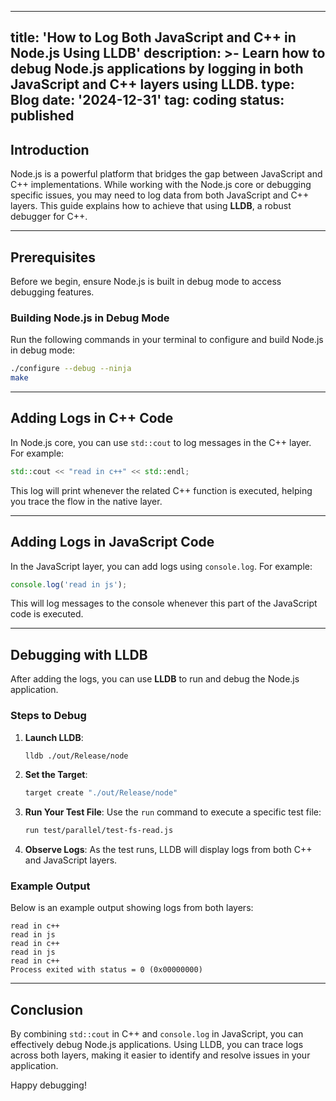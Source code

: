 
---
title: 'How to Log Both JavaScript and C++ in Node.js Using LLDB'
description: >-
  Learn how to debug Node.js applications by logging in both JavaScript and C++ layers using LLDB.
type: Blog
date: '2024-12-31'
tag: coding
status: published
---

## Introduction

Node.js is a powerful platform that bridges the gap between JavaScript and C++ implementations. While working with the Node.js core or debugging specific issues, you may need to log data from both JavaScript and C++ layers. This guide explains how to achieve that using **LLDB**, a robust debugger for C++.

---

## Prerequisites

Before we begin, ensure Node.js is built in debug mode to access debugging features.

### Building Node.js in Debug Mode

Run the following commands in your terminal to configure and build Node.js in debug mode:

```bash
./configure --debug --ninja
make
```

---

## Adding Logs in C++ Code

In Node.js core, you can use `std::cout` to log messages in the C++ layer. For example:

```cpp
std::cout << "read in c++" << std::endl;
```

This log will print whenever the related C++ function is executed, helping you trace the flow in the native layer.

---

## Adding Logs in JavaScript Code

In the JavaScript layer, you can add logs using `console.log`. For example:

```javascript
console.log('read in js');
```

This will log messages to the console whenever this part of the JavaScript code is executed.

---

## Debugging with LLDB

After adding the logs, you can use **LLDB** to run and debug the Node.js application.

### Steps to Debug

1. **Launch LLDB**:
   ```bash
   lldb ./out/Release/node
   ```

2. **Set the Target**:
   ```bash
   target create "./out/Release/node"
   ```

3. **Run Your Test File**:
   Use the `run` command to execute a specific test file:
   ```bash
   run test/parallel/test-fs-read.js
   ```

4. **Observe Logs**:
   As the test runs, LLDB will display logs from both C++ and JavaScript layers.

### Example Output

Below is an example output showing logs from both layers:

```
read in c++
read in js
read in c++
read in js
read in c++
Process exited with status = 0 (0x00000000)
```

---

## Conclusion

By combining `std::cout` in C++ and `console.log` in JavaScript, you can effectively debug Node.js applications. Using LLDB, you can trace logs across both layers, making it easier to identify and resolve issues in your application.

Happy debugging!
